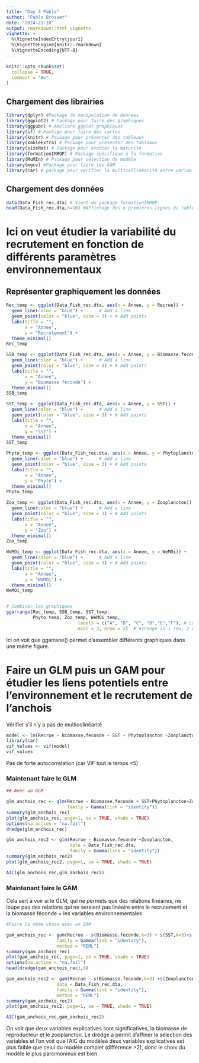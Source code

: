 ```yaml
---
title: "Day 3 Pablo"
author: "Pablo Brosset"
date: "2024-21-10"
output: rmarkdown::html_vignette
vignette: >
  %\VignetteIndexEntry{jour1}
  %\VignetteEngine{knitr::rmarkdown}
  %\VignetteEncoding{UTF-8}
---
```



```r
knitr::opts_chunk$set(
  collapse = TRUE,
  comment = "#>"
)

```



## Chargement des librairies

```r
library(dplyr) #Package de manipulation de données
library(ggplot2) # Package pour faire des graphiques
library(ggpubr) # Ameliore ggplot graphiques
library(sf) # Package pour faire des cartes
library(knitr) # Package pour présenter des tableaux
library(kableExtra) # Package pour présenter des tableaux
library(sizeMat) # Package pour étudier la maturité
library(formationIMROP) # Package spécifique à la formation
library(MuMIn) # Package pour sélection de modèle
library(mgcv) #Package pour faire les GAM
library(car) # package pour vérifier la multicollinéarité entre variables explicatives
```


## Chargement des données

```r
data(Data_Fish_rec.dta) # Vient du package formationIMROP
head(Data_Fish_rec.dta,n=10) #Affichage des n premières lignes du tableau 
```


# Ici on veut étudier la variabilité du recrutement en fonction de différents paramètres environnementaux

## Représenter graphiquement les données

```r
Rec_temp <- ggplot(Data_Fish_rec.dta, aes(x = Annee, y = Recrue)) +
  geom_line(color = "blue") +      # Add a line
  geom_point(color = "blue", size = 3) + # Add points
  labs(title = "",
       x = "Annee",
       y = "Recrutement") +
  theme_minimal()
Rec_temp

SSB_temp <- ggplot(Data_Fish_rec.dta, aes(x = Annee, y = Biomasse.feconde)) +
  geom_line(color = "blue") +      # Add a line
  geom_point(color = "blue", size = 3) + # Add points
  labs(title = "",
       x = "Annee",
       y = "Biomasse feconde") +
  theme_minimal()
SSB_temp

SST_temp <- ggplot(Data_Fish_rec.dta, aes(x = Annee, y = SST)) +
  geom_line(color = "blue") +      # Add a line
  geom_point(color = "blue", size = 3) + # Add points
  labs(title = "",
       x = "Annee",
       y = "SST") +
  theme_minimal()
SST_temp

Phyto_temp <- ggplot(Data_Fish_rec.dta, aes(x = Annee, y = Phytoplancton)) +
  geom_line(color = "blue") +      # Add a line
  geom_point(color = "blue", size = 3) + # Add points
  labs(title = "",
       x = "Annee",
       y = "Phyto") +
  theme_minimal()
Phyto_temp

Zoo_temp <- ggplot(Data_Fish_rec.dta, aes(x = Annee, y = Zooplancton)) +
  geom_line(color = "blue") +      # Add a line
  geom_point(color = "blue", size = 3) + # Add points
  labs(title = "",
       x = "Annee",
       y = "Zoo") +
  theme_minimal()
Zoo_temp

WeMOi_temp <- ggplot(Data_Fish_rec.dta, aes(x = Annee, y = WeMOi)) +
  geom_line(color = "blue") +      # Add a line
  geom_point(color = "blue", size = 3) + # Add points
  labs(title = "",
       x = "Annee",
       y = "WeMOi") +
  theme_minimal()
WeMOi_temp


# Combiner les graphiques
ggarrange(Rec_temp, SSB_temp, SST_temp,
          Phyto_temp, Zoo_temp, WeMOi_temp,
                           labels = c("A", "B", "C", "D","E","F"), # Labels for each plot
                           ncol = 3, nrow = 2)  # Arrange in 1 row, 2 columns
```

Ici on voit que ggarrane() permet d'assembler différents graphiques dans une même figure.


#  Faire un GLM puis un GAM pour étudier les liens potentiels entre l'environnement et le recrutement de l'anchois

Vérifier s'il n'y a pas de multicolinéarité

```r
model <- lm(Recrue ~ Biomasse.feconde + SST + Phytoplancton +Zooplancton + WeMOi, data = Data_Fish_rec.dta)
library(car)
vif_values <- vif(model)
vif_values
```

Pas de forte autocorrelation (car VIF tout le temps <5)

### Maintenant faire le GLM

```r
## Avec un GLM

glm_anchois_rec <- glm(Recrue ~ Biomasse.feconde + SST+Phytoplancton+Zooplancton + WeMOi, data = Data_Fish_rec.dta,
                       family = Gamma(link = "identity"))
summary(glm_anchois_rec)
plot(glm_anchois_rec, page=1, se = TRUE, shade = TRUE)
options(na.action = "na.fail")
dredge(glm_anchois_rec)

glm_anchois_rec2 <- glm(Recrue ~ Biomasse.feconde +Zooplancton,
                        data = Data_Fish_rec.dta, 
                        family = Gamma(link = "identity"))
summary(glm_anchois_rec2)
plot(glm_anchois_rec2, page=1, se = TRUE, shade = TRUE)

AIC(glm_anchois_rec,glm_anchois_rec2)
```


### Maintenant faire le GAM
Cela sert à voir si le GLM, qui ne permets que des relations linéaires, ne loupe pas des relations qui ne seraient pas linéaire entre le recrutement et la biomasse féconde + les variables environnementales

```r
#Faire la même chose avec un GAM

gam_anchois_rec <- gam(Recrue ~ s(Biomasse.feconde,k=3) + s(SST,k=3)+s(Phytoplancton,k=3)+s(Zooplancton,k=3) + s(WeMOi,k=3), data = Data_Fish_rec.dta,
                   family = Gamma(link = "identity"), 
                   method = "REML")
summary(gam_anchois_rec)
plot(gam_anchois_rec, page=1, se = TRUE, shade = TRUE)
options(na.action = "na.fail")
head(dredge(gam_anchois_rec),6)

gam_anchois_rec2 <- gam(Recrue ~ s(Biomasse.feconde,k=3) +s(Zooplancton, k=3),
                   data = Data_Fish_rec.dta, 
                   family = Gamma(link = "identity"), 
                   method = "REML")
summary(gam_anchois_rec2)
plot(gam_anchois_rec2, page=1, se = TRUE, shade = TRUE)

AIC(gam_anchois_rec,gam_anchois_rec2)
```

On voit que deux variables explicatives sont significatives, la biomasse de reproducteur et le zooplancton.
Le dredge a permit d'affiner la sélection des variables et l'on voit que l'AIC du modèleà deux variables explicatives est plus faible que celui du modèle complet (différence >2), donc le choix du modèle le plus parcimonieux est bien.
